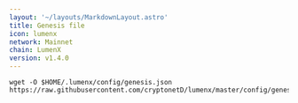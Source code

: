 ```yaml
---
layout: '~/layouts/MarkdownLayout.astro'
title: Genesis file
icon: lumenx
network: Mainnet
chain: LumenX
version: v1.4.0
---
```

```
wget -O $HOME/.lumenx/config/genesis.json https://raw.githubusercontent.com/cryptonetD/lumenx/master/config/genesis.json
```